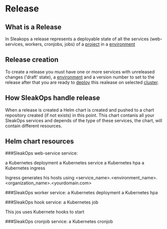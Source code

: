
# Release

## What is a Release

In Sleakops a release represents a deployable state of all the services (web-services, workers, cronjobs, jobs) of a [project](/docs/project) in a [environment](/docs/environment)

## Release creation

To create a release you must have one or more services with unreleased changes ('draft' state), a [environment](/docs/environment) and a version number to set to the release
after that you are ready to [deploy](/docs/deployment) this realease on selected [cluster](/docs/cluster).

## How SleakOps handle release

When a release is created a Helm chart is created and pushed to a chart repository created (if not exists) in this point.
This chart contanis all your SleakOps services and depends of the type of these services, the chart, will contain different resources.

## Helm chart resources

###SleakOps web-service service:

a Kubernetes deployment
a Kubernetes service
a Kubernetes hpa
a Kubernetes ingress

Ingress generates his hosts using <service_name>.<environment_name>.<organization_name>\.<yourdomain\.com>

###SleakOps worker service:
a Kubernetes deployment
a Kubernetes hpa

###SleakOps hook service:
a Kubernetes job

This jos uses Kubernete hooks to start

###SleakOps cronjob service:
a Kubernetes cronjob
